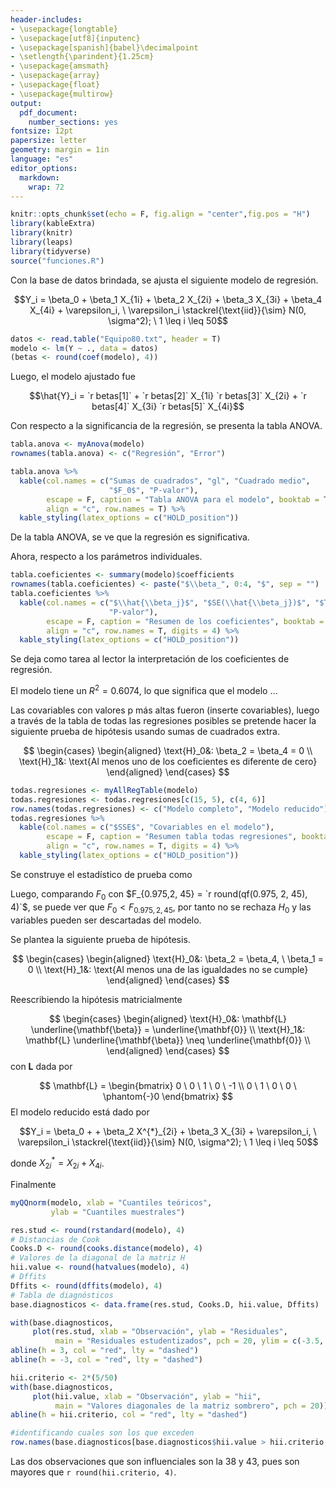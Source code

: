 ```yaml
---
header-includes:
- \usepackage{longtable}
- \usepackage[utf8]{inputenc}
- \usepackage[spanish]{babel}\decimalpoint
- \setlength{\parindent}{1.25cm}
- \usepackage{amsmath}
- \usepackage{array}
- \usepackage{float}
- \usepackage{multirow}
output:
  pdf_document: 
    number_sections: yes
fontsize: 12pt
papersize: letter
geometry: margin = 1in
language: "es"
editor_options: 
  markdown: 
    wrap: 72
---
```


```r
knitr::opts_chunk$set(echo = F, fig.align = "center",fig.pos = "H")
library(kableExtra)
library(knitr)
library(leaps)
library(tidyverse)
source("funciones.R")
```

```{=tex}
\input{titlepage}
\thispagestyle{empty}
\tableofcontents
\newpage
\thispagestyle{empty}
\listoffigures
\listoftables
\newpage
```

```{=tex}
\pagestyle{myheadings}
\setcounter{page}{3}
```


\section{Pregunta 1}

Con la base de datos brindada, se ajusta el siguiente modelo de regresión.

$$Y_i = \beta_0 + \beta_1 X_{1i} + \beta_2 X_{2i} + \beta_3 X_{3i} + \beta_4 X_{4i} + \varepsilon_i, \ \varepsilon_i \stackrel{\text{iid}}{\sim} N(0, \sigma^2); \ 1 \leq i \leq  50$$

```r
datos <- read.table("Equipo80.txt", header = T)
modelo <- lm(Y ~ ., data = datos)
(betas <- round(coef(modelo), 4))
```

Luego, el modelo ajustado fue

$$\hat{Y}_i = `r betas[1]` + `r betas[2]` X_{1i}  `r betas[3]` X_{2i} + `r betas[4]` X_{3i}  `r betas[5]` X_{4i}$$

Con respecto a la significancia de la regresión, se presenta la tabla ANOVA.

```r
tabla.anova <- myAnova(modelo)
rownames(tabla.anova) <- c("Regresión", "Error")

tabla.anova %>% 
  kable(col.names = c("Sumas de cuadrados", "gl", "Cuadrado medio",
                      "$F_0$", "P-valor"),
        escape = F, caption = "Tabla ANOVA para el modelo", booktab = T,
        align = "c", row.names = T) %>% 
  kable_styling(latex_options = c("HOLD_position"))
```

De la tabla ANOVA, se ve que la regresión es significativa.

Ahora, respecto a los parámetros individuales.

```r
tabla.coeficientes <- summary(modelo)$coefficients
rownames(tabla.coeficientes) <- paste("$\\beta_", 0:4, "$", sep = "")
tabla.coeficientes %>% 
  kable(col.names = c("$\\hat{\\beta_j}$", "$SE(\\hat{\\beta_j})$", "$T_{0j}$",
                      "P-valor"),
        escape = F, caption = "Resumen de los coeficientes", booktab = T,
        align = "c", row.names = T, digits = 4) %>% 
  kable_styling(latex_options = c("HOLD_position"))
```

Se deja como tarea al lector la interpretación de los coeficientes de regresión.


El modelo tiene un $R^2 = 0.6074$, lo que significa que el modelo ...

\section{Pregunta 2}

Las covariables con valores p más altas fueron (inserte covariables), luego a través
de la tabla de todas las regresiones posibles se pretende hacer la siguiente
prueba de hipótesis usando sumas de cuadrados extra.

$$
\begin{cases}
\begin{aligned}
\text{H}_0&: \beta_2 = \beta_4 = 0 \\
\text{H}_1&: \text{Al menos uno de los coeficientes es diferente de cero}
\end{aligned}
\end{cases}
$$

```r
todas.regresiones <- myAllRegTable(modelo)
todas.regresiones <- todas.regresiones[c(15, 5), c(4, 6)]
row.names(todas.regresiones) <- c("Modelo completo", "Modelo reducido")
todas.regresiones %>% 
  kable(col.names = c("$SSE$", "Covariables en el modelo"),
        escape = F, caption = "Resumen tabla todas regresiones", booktab = T,
        align = "c", row.names = T, digits = 4) %>% 
  kable_styling(latex_options = c("HOLD_position"))
```


Se construye el estadístico de prueba como

\begin{equation*}
\begin{split}
F_0 &= \frac{SSE(\beta_0, \ \beta_1, \ \beta_3 | \beta_2, \ \beta_4) - SSE(\beta_0, \ \cdots, \ \beta_4)}{MSE(\beta_0, \ \cdots, \ \beta_4)} \stackrel{H_0}{\sim} F_{2,45} \\
&= \frac{(2551.28 - 2352.47)/2}{52.27711} \\
&= 1.901501
\end{split}
\end{equation*}

Luego, comparando $F_0$ con $F_{0.975,2, 45} = `r round(qf(0.975, 2, 45), 4)`$,
se puede ver que $F_0 < F_{0.975,2, 45}$, por tanto no se rechaza $H_0$ y
las variables pueden ser descartadas del modelo.

\section{Pregunta 3}

Se plantea la siguiente prueba de hipótesis.

$$
\begin{cases}
\begin{aligned}
\text{H}_0&: \beta_2 = \beta_4, \ \beta_1 = 0 \\
\text{H}_1&: \text{Al menos una de las igualdades no se cumple}
\end{aligned}
\end{cases}
$$

Reescribiendo la hipótesis matricialmente

$$
\begin{cases}
\begin{aligned}
\text{H}_0&: \mathbf{L} \underline{\mathbf{\beta}} =  \underline{\mathbf{0}} \\
\text{H}_1&: \mathbf{L} \underline{\mathbf{\beta}} \neq  \underline{\mathbf{0}} \\
\end{aligned}
\end{cases}
$$
con $\mathbf{L}$ dada por

$$
\mathbf{L} = \begin{bmatrix} 
0 \ 0 \ 1 \ 0 \ -1 \\
0 \ 1 \ 0 \ 0 \ \phantom{-}0
\end{bmatrix}
$$
El modelo reducido está dado por

$$Y_i = \beta_0 +  + \beta_2 X^{*}_{2i} + \beta_3 X_{3i} + \varepsilon_i, \ \varepsilon_i \stackrel{\text{iid}}{\sim} N(0, \sigma^2); \ 1 \leq i \leq  50$$

donde $X^{*}_{2i} = X_{2i} + X_{4i}$.

Finalmente

\begin{equation*}
F_0 = \frac{SSE(MR) - SSE(FM)/2}{MSE(FM)} \stackrel{H_0}{\sim} F_{2,45}
\end{equation*}

\section{Pregunta 4}

\subsection{Supuestos del modelo}

\subsubsection{Normalidad de los residuales}

```r
myQQnorm(modelo, xlab = "Cuantiles teóricos",
         ylab = "Cuantiles muestrales")
```

\subsection{Verificacion de las observaciones}

```r
res.stud <- round(rstandard(modelo), 4)
# Distancias de Cook
Cooks.D <- round(cooks.distance(modelo), 4)
# Valores de la diagonal de la matriz H
hii.value <- round(hatvalues(modelo), 4)
# Dffits
Dffits <- round(dffits(modelo), 4)
# Tabla de diagnósticos
base.diagnosticos <- data.frame(res.stud, Cooks.D, hii.value, Dffits)
```


\subsubsection{Datos atípicos}

```r
with(base.diagnosticos,
     plot(res.stud, xlab = "Observación", ylab = "Residuales",
          main = "Residuales estudentizados", pch = 20, ylim = c(-3.5, 3.5)))
abline(h = 3, col = "red", lty = "dashed")
abline(h = -3, col = "red", lty = "dashed")
```

\subsubsection{Con los hii
}
```r
hii.criterio <- 2*(5/50)
with(base.diagnosticos,
     plot(hii.value, xlab = "Observación", ylab = "hii",
          main = "Valores diagonales de la matriz sombrero", pch = 20))
abline(h = hii.criterio, col = "red", lty = "dashed")
```

```r
#identificando cuales son los que exceden
row.names(base.diagnosticos[base.diagnosticos$hii.value > hii.criterio, ])
```

Las dos observaciones que son influenciales son la 38 y 43, pues son mayores que
`r round(hii.criterio, 4)`.